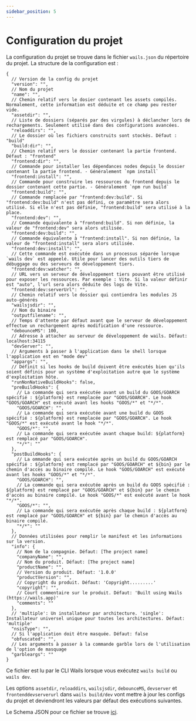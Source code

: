 ```yaml
---
sidebar_position: 5
---
```


# Configuration du projet

La configuration du projet se trouve dans le fichier `wails.json` du répertoire du projet. La structure de la configuration est :

```json5
{
  // Version de la config du projet
  "version": "",
  // Nom du projet
  "name": "",
  // Chemin relatif vers le dosier contenant les assets compilés. Normalement, cette information est déduite et ce champ peu rester vide.
  "assetdir": "",
  // Liste de dossiers (séparés par des virgules) à déclancher lors de rechargements. Seulement utilisé dans des configurations avancées. 
  "reloaddirs": "",
  // Le dossier où les fichiers construits sont stockés. Défaut : "build"
  "build:dir": "",
  // Chemin relatif vers le dossier contenant la partie frontend. Défaut : "frontend"
  "frontend:dir": "",
  // Commande pour installer les dépendances nodes depuis le dossier contenant la partie frontend. - Généralement `npm install`
  "frontend:install": "",
  // Commande pour construire les ressources du frontend depuis le dossier contenant cette partie. - Généralement `npm run build`
  "frontend:build": "",
  // Commande remplacée par "frontend:dev:build". Si "frontend:dev:build" n'est pas défini, ce paramètre sera alors utilisé. Si elle n'est pas définie, "frontend:build" sera utilisé à la place.
  "frontend:dev": "",
  // Commande équivalente à "frontend:build". Si non définie, la valeur de "frontend:dev" sera alors utilisée.
  "frontend:dev:build": "",
  // Commande équivalente à "frontend:install". Si non définie, la valeur de "frontend:install" sera alors utilisée.
  "frontend:dev:install": "",
  // Cette commande est exécutée dans un processus séparée lorsque `wails dev` est appeelé. Utile pour lancer des outils tiers de débuggage ou des serveurs de développement tiers.
  "frontend:dev:watcher": "",
  // URL vers un serveur de développement tiers pouvant être utilisé pour exposer les ressources. Par exemple : Vite. Si la valeur définir est "auto", l'url sera alors déduite des logs de Vite.
  "frontend:dev:serverUrl": "",
  // Chemin relatif vers le dossier qui contiendra les modules JS auto-générés
  "wailsjsdir": "",
  // Nom du binaire
  "outputfilename": "",
  // Temps d'attente par défaut avant que le serveur de développement effectue un rechargement après modification d'une ressource.
  "debounceMS": 100,
  // Adresse à attacher au serveur de développement de wails. Défaut: localhost:34115
  "devServer": "",
  // Arguments à passer à l'application dans le shell lorsque l'application est en "mode dev"
  "appargs": "",
  // Définit si les hooks de build doivent être exécutés bien qu'ils soient définis pour un système d'exploitation autre que le système d'exploitation hôte.
  "runNonNativeBuildHooks": false,
  "preBuildHooks": {
    // La commande qui sera exécutée avant un build du GOOS/GOARCH spécifié : ${platform} est remplacée par "GOOS/GOARCH". Le hook "GOOS/GOARCH" est exécuté avant les hooks "GOOS/*" et "*/*".
    "GOOS/GOARCH": "",
    // La commande qui sera exécutée avant une build du GOOS spécifié : ${platform} est remplacée par "GOOS/GOARCH". Le hook "GOOS/*" est exécuté avant le hook "*/*".
    "GOOS/*": "",
    // La commande qui sera exécutée avant chaque build: ${platform} est remplacé par "GOOS/GOARCH".
    "*/*": ""
  },
  "postBuildHooks": {
    // La ommande qui sera exécutée après un build du GOOS/GOARCH spécifié : ${platform} est remplacé par "GOOS/GOARCH" et ${bin} par le chemin d'accès au binaire compilé. Le hook "GOOS/GOARCH" est exécuté avant les hooks "GOOS/*" et "*/*".
    "GOOS/GOARCH": "",
    // La commande qui sera exécutée après un build du GOOS spécifié : ${platform} est remplacé par "GOOS/GOARCH" et ${bin} par le chemin d'accès au binaire compilé. Le hook "GOOS/*" est exécuté avant le hook "*/*".
    "GOOS/*": "",
    // La commande qui sera exécutée après chaque build : ${platform} est remplacé par "GOOS/GOARCH" et ${bin} par le chemin d'accès au binaire compilé.
    "*/*": ""
  },
  // Données utilisées pour remplir le manifest et les informations sur la version.
  "info": {
    // Nom de la compagnie. Défaut: [The project name]
    "companyName": "",
    // Nom du produit. Défaut: [The project name]
    "productName": "",
    // Version du produit. Défaut: '1.0.0'
    "productVersion": "",
    // Copyright du produit. Défaut: 'Copyright.........'
    "copyright": "",
    // Court commentaire sur le produit. Défaut: 'Built using Wails (https://wails.app)'
    "comments": ""
  },
  // 'multiple': Un installateur par architecture. 'single': Installateur universel unique pour toutes les architectures. Défaut: 'multiple'
  "nsisType": "",
  // Si l'application doit être masquée. Défaut: false
  "obfuscated": "",
  // Les arguments à passer à la commande garble lors de l'utilisation de l'option de masquage
  "garbleargs": ""
}
```

Ce fichier est lu par le CLI Wails lorsque vous exécutez `wails build` ou `wails dev`.

Les options `assetdir`, `reloaddirs`, `wailsjsdir`, `debounceMS`, `devserver` et `frontenddevserverurl` dans `wails build/dev` vont mettre à jour les configs du projet et deviendront les valeurs par défaut des exécutions suivantes.

Le Schema JSON pour ce fichier se trouve [ici](https://wails.io/schemas/config.v2.json).

